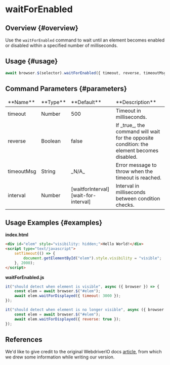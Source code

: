 
# waitForEnabled

## Overview {#overview}

Use the `waitForEnabled` command to wait until an element becomes enabled or disabled within a specified number of milliseconds.

## Usage {#usage}

```javascript
await browser.$(selector).waitForEnabled({ timeout, reverse, timeoutMsg, interval });
```

## Command Parameters {#parameters}

<table>
<thead>
<tr><td>**Name**</td><td>**Type**</td><td>**Default**</td><td>**Description**</td></tr>
</thead>
<tbody>
<tr><td>timeout</td><td>Number</td><td>500</td><td>Timeout in milliseconds.</td></tr>
<tr><td>reverse</td><td>Boolean</td><td>false</td><td>If _true_, the command will wait for the opposite condition: the element becomes disabled.</td></tr>
<tr><td>timeoutMsg</td><td>String</td><td>_N/A_</td><td>Error message to throw when the timeout is reached.</td></tr>
<tr><td>interval</td><td>Number</td><td>[waitforInterval][wait-for-interval]</td><td>Interval in milliseconds between condition checks.</td></tr>

</tbody>
</table>

## Usage Examples {#examples}

**index.html**

```html
<div id="elem" style="visibility: hidden;">Hello World!</div>
<script type="text/javascript">
    setTimeout(() => {
        document.getElementById("elem").style.visibility = "visible";
    }, 2000);
</script>
```

**waitForEnabled.js**

```javascript
it("should detect when element is visible", async ({ browser }) => {
    const elem = await browser.$("#elem");
    await elem.waitForDisplayed({ timeout: 3000 });
});

it("should detect when element is no longer visible", async ({ browser }) => {
    const elem = await browser.$("#elem");
    await elem.waitForDisplayed({ reverse: true });
});
```

## References

We'd like to give credit to the original WebdriverIO docs [article](https://webdriver.io/docs/api/element/waitForEnabled), from which we drew some information while writing our version.

[wait-for-interval]: ../../../config/browsers#wait_interval
